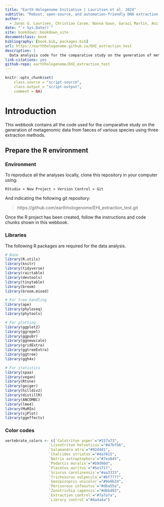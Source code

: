 ```yaml
---
title: "Earth Hologenome Initiative | Lauritsen et al. 2024"
subtitle: "Robust, open-source, and automation-friendly DNA extraction protocol for hologenomic research"
author:
  - Jonas G. Laurisen, Christian Carøe, Nanna Gaun, Garazi Martin, Aoife Leonard, Raphael Eisenhofer, M Thomas P Gilbert, Ostaizka Aizpurua, Antton Alberdi^[University of Copenhagen, antton.alberdi@sund.ku.dk], Carlotta Pietroni
date: "`r Sys.Date()`"
site: bookdown::bookdown_site
documentclass: book
bibliography: [book.bib, packages.bib]
url: https://earthhologenome.github.io/EHI_extraction_test
description: |
  Data analysis code for the comparative study on the generation of metagenomic data from faeces of various species using three extraction methods.
link-citations: yes
github-repo: earthhologenome/EHI_extraction_test
---
```


```r
knitr::opts_chunk$set(
    class.source = "script-source",
    class.output = "script-output",
    comment = NA)
```

# Introduction

This webbook contains all the code used for the comparative study on the generation of metagenomic data from faeces of various species using three extraction methods.

## Prepare the R environment

### Environment

To reproduce all the analyses locally, clone this repository in your computer using:

```
RStudio > New Project > Version Control > Git
```

And indicating the following git repository:

> https://github.com/earthhologenome/EHI_extraction_test.git

Once the R project has been created, follow the instructions and code chunks shown in this webbook.

### Libraries

The following R packages are required for the data analysis.

```r
# Base
library(R.utils)
library(knitr)
library(tidyverse)
library(rairtable)
library(devtools)
library(tinytable)
library(broom)
library(broom.mixed)

# For tree handling
library(ape)
library(phyloseq)
library(phytools)

# For plotting
library(ggplot2)
library(ggrepel)
library(ggpubr)
library(ggnewscale)
library(gridExtra)
library(ggtreeExtra)
library(ggtree)
library(ggh4x)

# For statistics
library(spaa)
library(vegan)
library(Rtsne)
library(geiger)
library(hilldiv2)
library(distillR)
library(ANCOMBC)
library(lme4)
library(MuMIn)
library(sjPlot)
library(ggeffects)
```

### Color codes

```r
vertebrate_colors <- c(`Calotriton asper`="#157a73",
                    `Lissotriton helveticus`="#47bfb6",
                    `Salamandra atra`="#92d4d1",
                    `Chalcides striatus`="#4a7015",
                    `Natrix astreptophora`="#7ea845",
                    `Podarcis muralis`="#b9d98d",
                    `Plecotus auritus`="#5e1717",
                    `Sciurus carolinensis`="#aa3333",
                    `Trichosurus vulpecula`="#bf7777",
                    `Geospizopsis unicolor`="#9e6b24",
                    `Perisoreus infaustus`="#dba55a",
                    `Zonotrichia capensis`="#dbbd93",
                    `Extraction control`="#7a7a7a",
                    `Library control`="#4a4a4a")
```